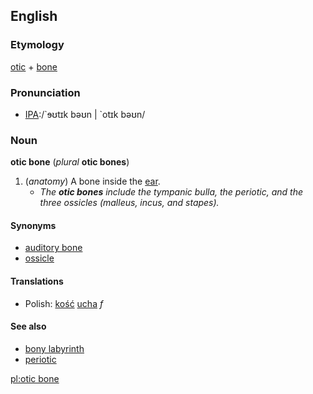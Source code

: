 ==English==
===Etymology===
[[otic]] + [[bone]]

===Pronunciation===
*[[Pronunciation guide|IPA]]:/`ɘʊtɪk bəʊn | `otɪk bəʊn/ 

===Noun===
'''otic bone''' (''plural'' '''otic bones''')

# (''anatomy'') A bone inside the [[ear]].
#*''The '''otic bones''' include the tympanic bulla, the periotic, and the three ossicles (malleus, incus, and stapes).''

====Synonyms====
*[[auditory bone]]
*[[ossicle]]

====Translations====
*Polish: [[kość]] [[ucho|ucha]] ''f''

====See also====
*[[bony labyrinth]]
*[[periotic]]

[[pl:otic bone]]